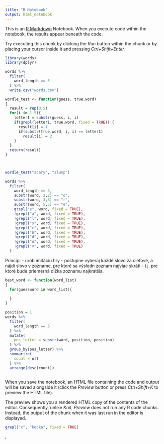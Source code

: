 ```yaml
---
title: "R Notebook"
output: html_notebook
---
```


This is an [R Markdown](http://rmarkdown.rstudio.com) Notebook. When you execute code within the notebook, the results appear beneath the code. 

Try executing this chunk by clicking the *Run* button within the chunk or by placing your cursor inside it and pressing *Ctrl+Shift+Enter*. 

```r
library(words)
library(dplyr)
```
```r
words %>%
  filter(
    word_length == 5
  ) %>% 
  write.csv("words.csv")
```



```r
wordle_test <- function(guess, true.word)
{
  result = rep(0,5)
  for(i in 1:5){
    letter1 = substr(guess, i, i)
    if(grepl(letter1, true.word, fixed = TRUE)) {
      result[i] = 1
      if(substr(true.word, i, i) == letter1)
        result[i] = 2
    }
  }
  return(result)
}



wordle_test("scary", "slump")
```


```r
words %>% 
  filter(
    word_length == 5,
    substr(word, 2,2) == "o",
    substr(word, 3,3) == "r",
    substr(word, 5,5) == "e",
    grepl("e", word, fixed = TRUE),
    !grepl("a", word, fixed = TRUE),
    !grepl("l", word, fixed = TRUE),
    !grepl("s", word, fixed = TRUE),
    !grepl("c", word, fixed = TRUE),
    !grepl("h", word, fixed = TRUE),
    !grepl("d", word, fixed = TRUE),
    !grepl("u", word, fixed = TRUE),
    !grepl("v", word, fixed = TRUE)
  ) 
```



Princíp:
- urob imitáciu hry
- postupne vyberaj každé slovo za cieľové, a nájdi slovo v zozname, pre ktoré sa výsledn zoznam najviac skráti - t.j. pre ktoré bude priemerná dĺžka zoznamu najkratšia.


```r
best_word <- function(word_list)
{
  for(guessword in word_list){
    
  }
}
```


```r
position = 1
words %>% 
  filter(
    word_length == 5
  ) %>%
  mutate(
    pos_letter = substr(word, position, position)
  ) %>%
  group_by(pos_letter) %>%
  summarize(
    count = n()
  ) %>%
  arrange(desc(count))



```

When you save the notebook, an HTML file containing the code and output will be saved alongside it (click the *Preview* button or press *Ctrl+Shift+K* to preview the HTML file).

The preview shows you a rendered HTML copy of the contents of the editor. Consequently, unlike *Knit*, *Preview* does not run any R code chunks. Instead, the output of the chunk when it was last run in the editor is displayed.

```r
grepl("c", "kocka", fixed = TRUE)
```
,

